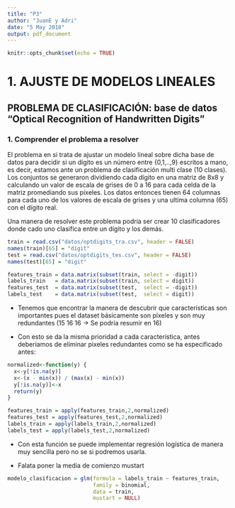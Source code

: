 ```yaml
---
title: "P3"
author: "JuanE y Adri"
date: "5 May 2018"
output: pdf_document
---
```


```r
knitr::opts_chunk$set(echo = TRUE)
```

# 1. AJUSTE DE MODELOS LINEALES

## PROBLEMA DE CLASIFICACIÓN: base de datos "Optical Recognition of Handwritten Digits"

### 1. Comprender el problema a resolver

El problema en si trata de ajustar un modelo lineal sobre dicha base de datos para decidir si un dígito es un número entre {0,1,..,9} escritos a mano, es decir, estamos ante un problema de clasificación multi clase (10 clases).
Los conjuntos se generaron dividiendo cada dígito en una matriz de 8x8 y calculando un valor de escala de grises de 0 a 16 para cada celda de la matriz promediando sus píxeles. Los datos entonces tienen 64 columnas para cada uno de los valores de escala de grises y una ultima columna (65) con el dígito real.

Una manera de resolver este problema podría ser crear 10 clasificadores donde cado uno clasifica entre un dígito y los demás.

```r
train = read.csv("datos/optdigits_tra.csv", header = FALSE)
names(train)[65] = "digit"
test = read.csv("datos/optdigits_tes.csv", header = FALSE)
names(test)[65] = "digit"

features_train = data.matrix(subset(train, select = -digit))
labels_train   = data.matrix(subset(train, select = digit))
features_test  = data.matrix(subset(test,  select = -digit))
labels_test    = data.matrix(subset(test,  select = digit))
```


- Tenemos que encontrar la manera de descubrir que características son importantes pues el dataset básicamente son píxeles y son muy redundantes (15 16 16 -> Se podría resumir en 16)

- Con esto se da la misma prioridad a cada característica, antes deberiamos de eliminar pixeles redundantes como se ha especificado antes:
```r
normalized<-function(y) {
  x<-y[!is.na(y)]
  x<-(x - min(x)) / (max(x) - min(x))
  y[!is.na(y)]<-x
  return(y)
}

features_train = apply(features_train,2,normalized)
features_test = apply(features_test,2,normalized)
labels_train = apply(labels_train,2,normalized)
labels_test = apply(labels_test,2,normalized)
```

- Con esta función se puede implementar regresión logística de manera muy sencilla pero no se si podremos usarla.

- Falata poner la media de comienzo mustart

```r
modelo_clasificacion = glm(formula = labels_train ~ features_train,
                           family = binomial,
                           data = train,
                           mustart = NULL)
```